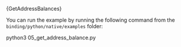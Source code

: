 

<CodeBlock className="language-python">
    {GetAddressBalances}
</CodeBlock>

You can run the example by running the following command from the `binding/python/native/examples` folder:

<CodeBlock className="language-bash">
    python3 05_get_address_balance.py
</CodeBlock>

